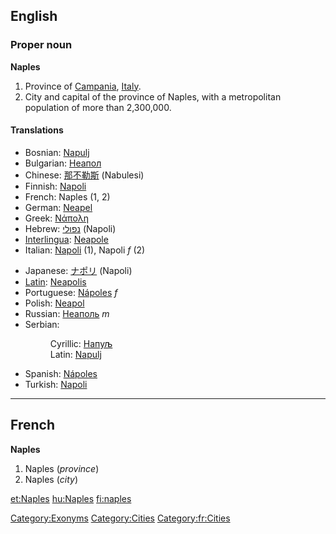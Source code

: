 ==English==
{{wikipedia}}
===Proper noun===
'''Naples'''
#Province of [[Campania]], [[Italy]].
#City and capital of the province of Naples, with a metropolitan population of more than 2,300,000.

====Translations====
{{top}}
*Bosnian: [[Napulj]] {{m}}
*Bulgarian: [[Неапол]]
*Chinese: [[那不勒斯]] (Nabulesi)
*Finnish: [[Napoli]]
*French: Naples (1, 2)
*German: [[Neapel]] 
*Greek: [[Νάπολη]]
*Hebrew: [[נפולי]] (Napoli)
*[[Interlingua]]: [[Neapole]]
*Italian: [[Napoli]] (1), Napoli ''f'' (2)
{{mid}}
*Japanese: [[ナポリ]] (Napoli)
*[[Latin]]: [[Neapolis]]
*Portuguese: [[Nápoles]] ''f''
*Polish: [[Neapol]]
*Russian: [[Неаполь]] ''m''
*Serbian:
*:Cyrillic: [[Напуљ]] {{m}}
*:Latin: [[Napulj#Serbian|Napulj]] {{m}}
*Spanish: [[Nápoles]]
*Turkish: [[Napoli]]
{{bottom}}

[[Category:Exonyms]]
[[Category:Cities]]
[[Category:fr:Cities]]
----

==French==
'''Naples'''

#Naples (''province'')
#Naples (''city'')

[[et:Naples]]
[[hu:Naples]]
[[fi:naples]]